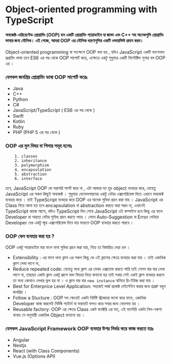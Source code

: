 # Object-oriented programming with TypeScript

#### অবজেক্ট-ওরিয়েন্টেড প্রোগ্রামিং (OOP) হল একটি প্রোগ্রামিং প্যারাডাইম যা জাভা এবং C++ সহ অনেকগুলি প্রোগ্রামিং ভাষার জন্য মৌলিক। এই পেজে, আমরা OOP এর মৌলিক ধারণাগুলির একটি ওভারভিউ প্রদান করব।

Object-oriented programming বা সংক্ষেপে OOP বলা হয় , যদিও JavaScript একটি
ফাংশনাল প্রগ্রামিং ভাষা তবে ES6 এর পর থেকে OOP সাপোর্ট করে, এক্ষেত্রে একটু
শুধুমাত্র একটি সিন্টেক্টিভ সুগার বল OOP এর ।

### যেসকল    জনপ্রিয় প্রোগ্রামিং ভাষা  OOP সাপোর্ট  করেঃ 
  - Java 
  - C++ 
  - Python 
  - C# 
  - JavaScript/TypeScript ( ES6 এর পর থেকে )
  - Swift 
  - Kotlin 
  - Ruby
 - PHP (PHP 5 এর পর থেকে )


### OOP এর মুল বিষয় বা পিলার সমূহ হলোঃ

        1. classes
        2. inheritance
        3. polymorphism
        4. encapsulation
        5. abstraction
        6. interface



তবে, JavaScript OOP কে সরাসরি সাপর্ট  করে না , এটা আন্ডার দ্যা হুড object ব্যবহার করে, যেহেতু JavaScript এর সকল কিছুই অবজেক্ট । শুধুমাত্র ডেভেলপারদের একটু বেটার এক্সপেরিয়েন্স দিতে এখানে অবজেক্ট ব্যবহার করে । তাই TypeScript ব্যবহার করে OOP এর অনেক সুবিধা গ্রহন করা যায় ।  JavaScript এর  Class নিয়ে আসা হয় তবে encapsulation বা abstraction করতে করা সম্ভব না, এখানেই TypeScript কাজে আসে, যদিও TypeScript দিন শেষে JavaScript এই কম্পাইল  হবে কিন্তু এর ফলে Developer রা অন্তত্য বেটার সুবিধা গ্রহন করতে পারে ।   যেমন Auto-Suggestion বা  Error দেখিয়ে Developer দের একটু স্মুথ এক্সপেরিয়েন্স দিবে যার মাধ্যমে OOP ব্যবহার করতে পারবে । 


### OOP কেন ব্যবহার করা হয় ? 

OOP একটু প্যারাডাইম যার ফলে নানা সুবিধা গ্রহন করা যায়, নিচে তা বিস্তারিত দেয়া হল । 

 -  Extensibility : এর ফলে অন্য ক্লাস এর সকল কিছু কে এই ক্লাসের ক্ষেত্রে ব্যবহার করা যায় । তাই একাধিক ক্লাস লেখা লাগে না, 
 - Reduce repeated code: যেহেতু অন্য ক্লাস এর মেথদ এক্সতেন্ড করতে পারি তাই সেসব বার বার লেখা লাগে না, তাছাড়া একটা ক্লাস একটূ গ্রুপে অফ ফিচার নিয়ে বানানো  হয় তাই সবার সেই একই ক্লাস ব্যবহার করলে তা অন্য কোথাও  লেখার ভুল হয় না । ও ক্লাস বার বার  `new instance` বানিয়ে রি-ইউজ করা যায়  । 
 - Best for  Enterprice Level Application: সহজেই লার্জ প্রজেক্ট মেইন্টেইন করার জন্য  ` OOP `  বহুল জনপ্রিয় । 
 - Follow a Stucture : OOP সব ক্ষেত্রেই একটা নির্দিষ্ট স্ট্রাকচার ফলো করে ফলে, একাধিক Developer কাজ করলেই নির্দিষ্ঠ প্যাটার্ন বা ফরম্যাট ফলও করে সবার জন্য বোধগম্য হয় । 
 - Reusable factory: OOP এর ক্ষেত্রে Class একট ফ্যাক্টরি এর মত, এই ফ্যান্টরি একটা নিল-নকশা বানায় সে অনুযায়ী একাধিক Object বানানো হয় । 
 

### যেসকল JavaScript  Framework OOP ব্যবহার উপর নির্ভর করে কাজ করতে হয়ঃ  
 -  Angular
 - Nestjs
- React (with Class Components) 
- Vue.js (Options API)   